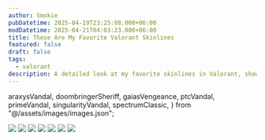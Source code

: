 ```yaml
---
author: Smokie
pubDatetime: 2025-04-19T23:25:08.000+06:00
modDatetime: 2025-04-21T04:03:23.000+06:00
title: These Are My Favorite Valorant Skinlines
featured: false
draft: false
tags:
  - valorant
description: A detailed look at my favorite skinlines in Valorant, showcasing their unique designs and why they stand out in the game.
---
```


  araxysVandal,
  doombringerSheriff,
  gaiasVengeance,
  ptcVandal,
  primeVandal,
  singularityVandal,
  spectrumClassic,
} from "@/assets/images/images.json";

<Image src={araxysVandal} loading="eager" />
<Image src={doombringerSheriff} />
<Image src={gaiasVengeance} />
<Image src={ptcVandal} />
<Image src={primeVandal} />
<Image src={singularityVandal} />
<Image src={spectrumClassic} />
